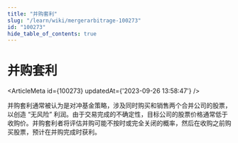 ```yaml
---
title: "并购套利"
slug: "/learn/wiki/mergerarbitrage-100273"
id: "100273"
hide_table_of_contents: true
---
```



# 并购套利

<ArticleMeta id={100273} updatedAt={'2023-09-26 13:58:47'} />
<div className='border-solid border-b border-t-0 my-4 border-[var(--ifm-color-gray-300)]' />

并购套利通常被认为是对冲基金策略，涉及同时购买和销售两个合并公司的股票，以创造 “无风险” 利润。由于交易完成的不确定性，目标公司的股票价格通常低于收购价。并购套利者将评估并购可能不按时或完全关闭的概率，然后在收购之前购买股票，预计在并购完成时获利。
